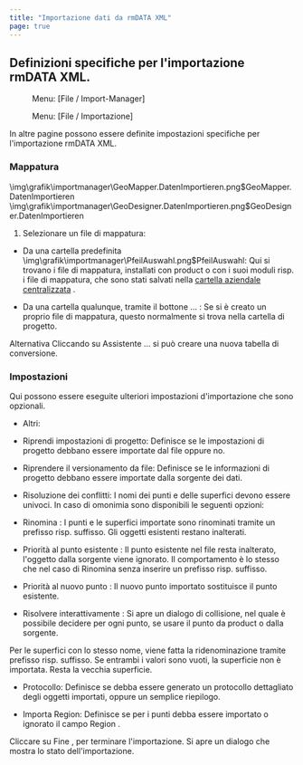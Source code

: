 ```yaml
---
title: "Importazione dati da rmDATA XML"
page: true
---
```

## Definizioni specifiche per l&#39;importazione rmDATA XML.
<GeoMapper> <Menu> Menu: [File / Import-Manager] </Menu> </GeoMapper><GeoDesigner> <Menu> Menu: [File / Importazione] </Menu> </GeoDesigner>

In altre pagine possono essere definite impostazioni specifiche per l&#39;importazione rmDATA XML.

### Mappatura
<GeoMapper>
<Image>\img\grafik\importmanager\GeoMapper.DatenImportieren.png$GeoMapper.DatenImportieren</Image>
</GeoMapper>
<GeoDesigner>
<Image>\img\grafik\importmanager\GeoDesigner.DatenImportieren.png$GeoDesigner.DatenImportieren</Image>
</GeoDesigner>



1.  Selezionare un file di mappatura:

-  Da una cartella predefinita<Image>\img\grafik\importmanager\PfeilAuswahl.png$PfeilAuswahl</Image>: Qui si trovano i file di mappatura, installati con <Placeholder>product</Placeholder> o con i suoi moduli risp. i file di mappatura, che sono stati salvati nella 
[cartella aziendale centralizzata](../datei/programm-einstellungen6)
.

-  Da una cartella qualunque, tramite il bottone <Border>...</Border> : Se si &#232; creato un proprio file di mappatura, questo normalmente si trova nella cartella di progetto.





Alternativa
 Cliccando su  <Border>Assistente ...</Border>  si pu&#242; creare una nuova tabella di conversione. 

### Impostazioni
Qui possono essere eseguite ulteriori impostazioni d&#39;importazione che sono opzionali.

- <Bold> Altri: </Bold> 
- <Bold> Riprendi impostazioni di progetto: </Bold>  Definisce se le impostazioni di progetto debbano essere importate dal file oppure no.

- <Bold> Riprendere il versionamento da file: </Bold>  Definisce se le informazioni di progetto debbano essere importate dalla sorgente dei dati.



- <Bold> Risoluzione dei conflitti: </Bold>  I nomi dei punti e delle superfici devono essere univoci. In caso di omonimia sono disponibili le seguenti opzioni:

- <Italic> Rinomina </Italic> : I punti e le superfici importate sono rinominati tramite un prefisso risp. suffisso. Gli oggetti esistenti restano inalterati.

- <Italic> Priorit&#224; al punto esistente </Italic> : Il punto esistente nel file resta inalterato, l&#39;oggetto dalla sorgente viene ignorato. Il comportamento &#232; lo stesso che nel caso di <Italic> Rinomina </Italic>  senza inserire un prefisso risp. suffisso.

- <Italic> Priorit&#224; al nuovo punto </Italic> : Il nuovo punto importato sostituisce il punto esistente.

- <Italic> Risolvere interattivamente </Italic> : Si apre un dialogo di collisione, nel quale &#232; possibile decidere per ogni punto, se usare il punto da <Placeholder>product</Placeholder> o dalla sorgente. 





<Warning>
Per le superfici con lo stesso nome, viene fatta la ridenominazione tramite prefisso risp. suffisso. Se entrambi i valori sono vuoti, la superficie non &#232; importata. Resta la vecchia superficie.
</Warning>


- <Bold> Protocollo: </Bold>  Definisce se debba essere generato un protocollo dettagliato degli oggetti importati, oppure un semplice riepilogo.

- <Bold> Importa Region: </Bold>  Definisce se per i punti debba essere importato o ignorato il campo <Italic> Region </Italic> .




Cliccare su  <Border>Fine</Border> , per terminare l&#39;importazione. Si apre un dialogo che mostra lo stato dell&#39;importazione.
